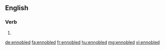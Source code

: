 ==English==

===Verb===
{{head|en}}

# {{en-past of|ennoble}}

[[de:ennobled]]
[[fa:ennobled]]
[[fr:ennobled]]
[[hu:ennobled]]
[[mg:ennobled]]
[[vi:ennobled]]